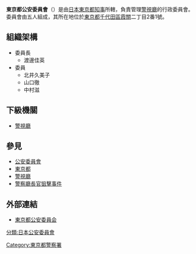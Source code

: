 {{primarysources}}
{{Infobox Govt Agency
  | agency_name     = 東京都公安委員會
  | nativename      = {{lang|ja|東京都公安委員会}}{{ja}}<br>{{lang|ja|とうきょうとこうあんいいんかい}}
  | nativename_r    = Tokyo Metropolitan Public Safety Commission{{en}}
  | jurisdiction    = [[File:Flag_of_Tokyo_Prefecture.svg|20px]] [[東京都|東京都]]
  | seal            = 
  | seal_width      = 
  | seal_caption    = 
  | logo            = 
  | logo_width      = 
  | logo_caption    = 
  | formed          = 
  | preceding1      = 
  | preceding2      =
  | dissolved       = 
  | superseding     = 
  | employees       = 
  | budget          = 
  | minister1_name  = 
  | minister1_pfo   = 
  | minister2_name  = 
  | minister2_pfo   =
  | chief1_title    = 委員長
  | chief1          = 渡邊佳英
  | chief2_title    = 
  | chief2          = 
  | chief3_title    = 
  | chief3          = 
  | parent_agency   = [[東京都知事|東京都知事]]
  | child1_agency   = [[警視廳|警視廳]]
  | child2_agency   = 
  | child3_agency   = 
  | child4_agency   = 
  | child5_agency   = 
  | child6_agency   = 
  | child7_agency   = 
  | child8_agency   = 
  | child9_agency   = 
  | keydocument1    = 
  | keydocument2    =
  | picture         = Keishicho.jpg
  | picture_width   = 250px
  | picture_caption = 警視廳本廳舍，同時也是委員會所在地
  | headquarters    = {{JPN}}<br/>[[東京都|東京都]][[千代田區|千代田區]][[霞關|霞關]]2丁目1番1號<br />{{coord|35|40|37.3|N|139|45|8.3|E|region:JP|display=inline,title}}
  | website         = {{URL|http://www.kouaniinkai.metro.tokyo.jp}}
  | footnotes       = 
}}
'''東京都公安委員會'''（{{jp|j=東京都公安委員会|hg=とうきょうとこうあんいいんかい|rm=Tōkyōto Kō'an-i'inkai|lead=yes}}）是由[[日本|日本]][[東京都知事|東京都知事]]所轄，負責管理[[警視廳|警視廳]]的行政委員會。委員會由五人組成，其所在地位於[[東京都|東京都]][[千代田區|千代田區]][[霞關|霞關]]二丁目2番1號。

== 組織架構 ==
*委員長
**渡邊佳英
*委員
**北井久美子
**山口徹
**中村滋

== 下級機關 ==
*[[警視廳|警視廳]]

== 參見 ==
*[[公安委員會|公安委員會]]
*[[東京都|東京都]]
*[[警視廳|警視廳]]
*[[警察廳長官狙擊事件|警察廳長官狙擊事件]]

== 外部連結 ==
*[http://www.kouaniinkai.metro.tokyo.jp 東京都公安委員会] {{Wayback|url=http://www.kouaniinkai.metro.tokyo.jp/ |date=20201101084103 }}

{{日本都道府縣公安委員會}}
[[Category:東京都警察署|Category:東京都警察署]]
[[分類:日本公安委員會|分類:日本公安委員會]]